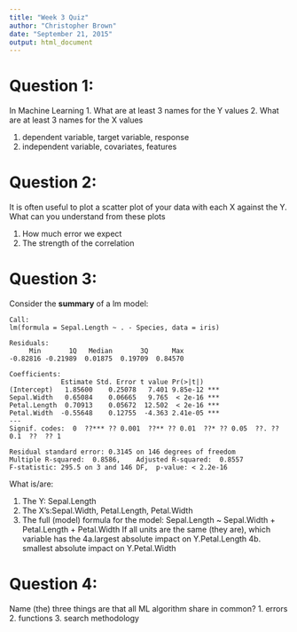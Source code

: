 ```yaml
---
title: "Week 3 Quiz"
author: "Christopher Brown"
date: "September 21, 2015"
output: html_document
---
```


# Question 1:

In Machine Learning 
1. What are at least 3 names for the Y values 
2. What are at least 3 names for the X values

1. dependent variable, target variable, response
2. independent variable, covariates, features

# Question 2:

It is often useful to plot a scatter plot of your data with each X against the Y. 
What can you understand from these plots

1. How much error we expect
2. The strength of the correlation 



# Question 3: 

Consider the **summary** of a lm model: 

    Call:
    lm(formula = Sepal.Length ~ . - Species, data = iris)
    
    Residuals:
         Min       1Q   Median       3Q      Max 
    -0.82816 -0.21989  0.01875  0.19709  0.84570 
    
    Coefficients:
                 Estimate Std. Error t value Pr(>|t|)    
    (Intercept)   1.85600    0.25078   7.401 9.85e-12 ***
    Sepal.Width   0.65084    0.06665   9.765  < 2e-16 ***
    Petal.Length  0.70913    0.05672  12.502  < 2e-16 ***
    Petal.Width  -0.55648    0.12755  -4.363 2.41e-05 ***
    ---
    Signif. codes:  0  ??*** ?? 0.001  ??** ?? 0.01  ??* ?? 0.05  ??. ?? 0.1  ??  ?? 1
    
    Residual standard error: 0.3145 on 146 degrees of freedom
    Multiple R-squared:  0.8586,	Adjusted R-squared:  0.8557 
    F-statistic: 295.5 on 3 and 146 DF,  p-value: < 2.2e-16

What is/are:

1. The Y: Sepal.Length
2. The X's:Sepal.Width, Petal.Length, Petal.Width 
3. The full (model) formula for the model: Sepal.Length ~ Sepal.Width + Petal.Length + Petal.Width 
If all units are the same (they are), which variable has the 
4a.largest absolute impact on Y.Petal.Length 
4b. smallest absolute impact on Y.Petal.Width


  
  
# Question 4: 

Name (the) three things are that all ML algorithm share in common?
1. errors
2. functions
3. search methodology


